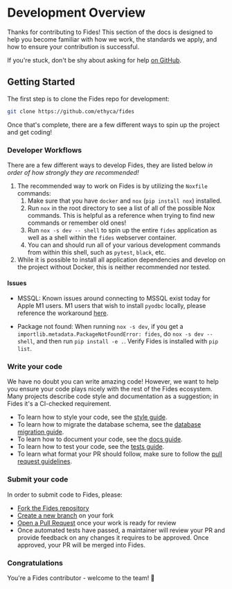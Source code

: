 # Development Overview

Thanks for contributing to Fides! This section of the docs is designed to help you become familiar with how we work, the standards we apply, and how to ensure your contribution is successful.

If you're stuck, don't be shy about asking for help [on GitHub](https://github.com/ethyca/fides/issues).

## Getting Started

The first step is to clone the Fides repo for development:

```bash
git clone https://github.com/ethyca/fides
```

Once that's complete, there are a few different ways to spin up the project and get coding!

### Developer Workflows

There are a few different ways to develop Fides, they are listed below _in order of how strongly they are recommended!_

1. The recommended way to work on Fides is by utilizing the `Noxfile` commands:
    1. Make sure that you have `docker` and `nox` (`pip install nox`) installed.
    1. Run `nox` in the root directory to see a list of all of the possible Nox commands. This is helpful as a reference when trying to find new commands or remember old ones!
    1. Run `nox -s dev -- shell` to spin up the entire `fides` application as well as a shell within the `fides` webserver container.
    1. You can and should run all of your various development commands from within this shell, such as `pytest`, `black`, etc.
1. While it is possible to install all application dependencies and develop on the project without Docker, this is neither recommended nor tested.

#### Issues

- MSSQL: Known issues around connecting to MSSQL exist today for Apple M1 users. M1 users that wish to install `pyodbc` locally, please reference the workaround [here](https://github.com/mkleehammer/pyodbc/issues/846).

- Package not found: When running `nox -s dev`, if you get a `importlib.metadata.PackageNotFoundError: fides`, do `nox -s dev -- shell`, and then run `pip install -e .`. Verify Fides is installed with `pip list`.

### Write your code

We have no doubt you can write amazing code! However, we want to help you ensure your code plays nicely with the rest of the Fides ecosystem. Many projects describe code style and documentation as a suggestion; in Fides it's a CI-checked requirement.

- To learn how to style your code, see the [style guide](/community/development/code_style).
- To learn how to migrate the database schema, see the [database migration guide](/community/development/database_migration).
- To learn how to document your code, see the [docs guide](/community/development/documentation).
- To learn how to test your code, see the [tests guide](/community/development/testing).
- To learn what format your PR should follow, make sure to follow the [pull request guidelines](/community/development/pull_requests).

### Submit your code

In order to submit code to Fides, please:

- [Fork the Fides repository](https://help.github.com/en/articles/fork-a-repo)
- [Create a new branch](https://help.github.com/en/desktop/contributing-to-projects/creating-a-branch-for-your-work) on your fork
- [Open a Pull Request](https://help.github.com/en/articles/creating-a-pull-request-from-a-fork) once your work is ready for review
- Once automated tests have passed, a maintainer will review your PR and provide feedback on any changes it requires to be approved. Once approved, your PR will be merged into Fides.

### Congratulations

You're a Fides contributor - welcome to the team! 🎉
